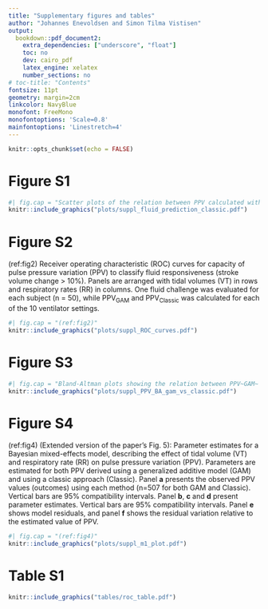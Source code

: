 ```yaml
---
title: "Supplementary figures and tables"
author: "Johannes Enevoldsen and Simon Tilma Vistisen"
output:
  bookdown::pdf_document2:
    extra_dependencies: ["underscore", "float"]
    toc: no
    dev: cairo_pdf
    latex_engine: xelatex
    number_sections: no
# toc-title: "Contents"
fontsize: 11pt
geometry: margin=2cm
linkcolor: NavyBlue
monofont: FreeMono
monofontoptions: 'Scale=0.8'
mainfontoptions: 'Linestretch=4'
---
```


```r
knitr::opts_chunk$set(echo = FALSE)
```

```{=tex}
\renewcommand{\thetable}{S\arabic{table}}
\renewcommand{\thefigure}{S\arabic{figure}}
```

# Figure S1

```r
#| fig.cap = "Scatter plots of the relation between PPV calculated with the classic algorithm (PPV~Classic~) and the stroke volume response (ΔSV) to a 250 ml fluid challenge. Panels are arranged with tidal volumes (VT) in rows and respiratory rates (RR) in columns . One fluid challenge was evaluated for each subject (n = 50), while PPV~Classic~ was calculated for each of the 10 ventilator settings."
knitr::include_graphics("plots/suppl_fluid_prediction_classic.pdf")
```

\newpage

# Figure S2

(ref:fig2) Receiver operating characteristic (ROC) curves for capacity of pulse pressure variation (PPV) to classify fluid responsiveness (stroke volume change > 10%). Panels are arranged with tidal volumes (VT) in rows and respiratory rates (RR) in columns. One fluid challenge was evaluated for each subject (n = 50), while PPV~GAM~ and PPV~Classic~ was calculated for each of the 10 ventilator settings.

```r
#| fig.cap = "(ref:fig2)"
knitr::include_graphics("plots/suppl_ROC_curves.pdf")
```

\newpage

# Figure S3

```r
#| fig.cap = "Bland-Altman plots showing the relation between PPV~GAM~ and PPV~Classic~. The outer dashed lines represent 95% limits of agreement (LoA). Grey areas are 95% confidence intervals for bias and LoA. The purple lines and areas are linear regression fits with 95% confidence intervals. Panels are arranged with tidal volumes (VT) in rows and respiratory rates (RR) in columns."
knitr::include_graphics("plots/suppl_PPV_BA_gam_vs_classic.pdf")
```

\newpage

# Figure S4

(ref:fig4) (Extended version of the paper's Fig. 5): Parameter estimates for a Bayesian mixed-effects model, describing the effect of tidal volume (VT) and respiratory rate (RR) on pulse pressure variation (PPV). Parameters are estimated for both PPV derived using a generalized additive model (GAM) and using a classic approach (Classic). Panel **a** presents the observed PPV values (outcomes) using each method (n=507 for both GAM and Classic). Vertical bars are 95% compatibility intervals. Panel **b**, **c** and **d** present parameter estimates. Vertical bars are 95% compatibility intervals. Panel **e** shows model residuals, and panel **f** shows the residual variation relative to the estimated value of PPV.

```r
#| fig.cap = "(ref:fig4)"
knitr::include_graphics("plots/suppl_m1_plot.pdf")
```

\newpage

# Table S1

```r
knitr::include_graphics("tables/roc_table.pdf")
```


